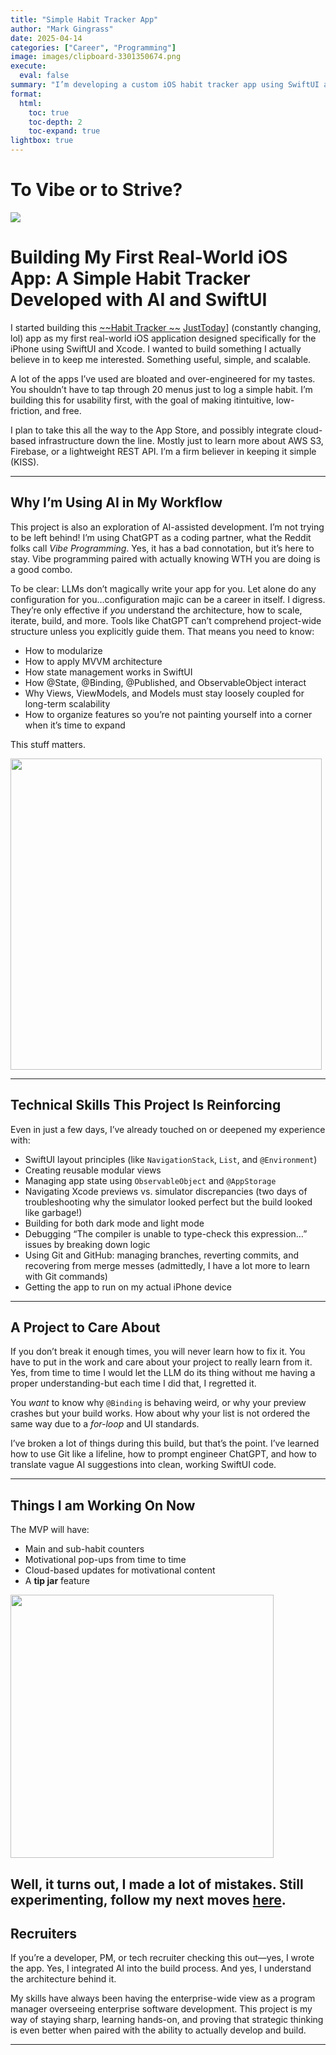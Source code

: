 ```yaml
---
title: "Simple Habit Tracker App"
author: "Mark Gingrass"
date: 2025-04-14
categories: ["Career", "Programming"]
image: images/clipboard-3301350674.png
execute:
  eval: false
summary: "I’m developing a custom iOS habit tracker app using SwiftUI and Xcode—with help from large language models (LLMs) to accelerate design, debug Swift code, and iterate features faster. The app supports recurring goals, progress tracking, and motivational messaging, with a focus on clean architecture and future scalability."
format:
  html:
    toc: true
    toc-depth: 2
    toc-expand: true
lightbox: true
---
```


# **To Vibe or to Strive?**

![](images/clipboard-3301350674.png)

# Building My First Real-World iOS App: A Simple Habit Tracker Developed with AI and SwiftUI

I started building this [~~Habit Tracker ~~](https://github.com/mtgingrass/SimpleHabit "Github Repo") [JustToday](https://github.com/mtgingrass/JustToday)] (constantly changing, lol) app as my first real-world iOS application designed specifically for the iPhone using SwiftUI and Xcode. I wanted to build something I actually believe in to keep me interested. Something useful, simple, and scalable.

A lot of the apps I’ve used are bloated and over-engineered for my tastes. You shouldn’t have to tap through 20 menus just to log a simple habit. I’m building this for usability first, with the goal of making itintuitive, low-friction, and free.

I plan to take this all the way to the App Store, and possibly integrate cloud-based infrastructure down the line. Mostly just to learn more about AWS S3, Firebase, or a lightweight REST API. I'm a firm believer in keeping it simple (KISS).

------------------------------------------------------------------------

## Why I’m Using AI in My Workflow

This project is also an exploration of AI-assisted development. I'm not trying to be left behind! I’m using ChatGPT as a coding partner, what the Reddit folks call *Vibe Programming*. Yes, it has a bad connotation, but it's here to stay. Vibe programming paired with actually knowing WTH you are doing is a good combo.

To be clear: LLMs don’t magically write your app for you. Let alone do any configuration for you...configuration majic can be a career in itself. I digress. They’re only effective if *you* understand the architecture, how to scale, iterate, build, and more. Tools like ChatGPT can’t comprehend project-wide structure unless you explicitly guide them. That means you need to know:

-   How to modularize
-   How to apply MVVM architecture
-   How state management works in SwiftUI
-   How @State, @Binding, @Published, and ObservableObject interact
-   Why Views, ViewModels, and Models must stay loosely coupled for long-term scalability
-   How to organize features so you’re not painting yourself into a corner when it’s time to expand

This stuff matters.

![](images/clipboard-3334868007.png){width="498"}

------------------------------------------------------------------------

## Technical Skills This Project Is Reinforcing

Even in just a few days, I’ve already touched on or deepened my experience with:

-   SwiftUI layout principles (like `NavigationStack`, `List`, and `@Environment`)
-   Creating reusable modular views
-   Managing app state using `ObservableObject` and `@AppStorage`
-   Navigating Xcode previews vs. simulator discrepancies (two days of troubleshooting why the simulator looked perfect but the build looked like garbage!)
-   Building for both dark mode and light mode
-   Debugging “The compiler is unable to type-check this expression…” issues by breaking down logic
-   Using Git and GitHub: managing branches, reverting commits, and recovering from merge messes (admittedly, I have a lot more to learn with Git commands)
-   Getting the app to run on my actual iPhone device

------------------------------------------------------------------------

## A Project to Care About

If you don't break it enough times, you will never learn how to fix it. You have to put in the work and care about your project to really learn from it. Yes, from time to time I would let the LLM do its thing without me having a proper understanding-but each time I did that, I regretted it.

You *want* to know why `@Binding` is behaving weird, or why your preview crashes but your build works. How about why your list is not ordered the same way due to a *for-loop* and UI standards.

I’ve broken a lot of things during this build, but that’s the point. I’ve learned how to use Git like a lifeline, how to prompt engineer ChatGPT, and how to translate vague AI suggestions into clean, working SwiftUI code.

------------------------------------------------------------------------

## Things I am Working On Now

The MVP will have:

-   Main and sub-habit counters
-   Motivational pop-ups from time to time
-   Cloud-based updates for motivational content
-   A **tip jar** feature

![](images/clipboard-3299487040.png){width="421"}

Well, it turns out, I made a lot of mistakes. Still experimenting, follow my next moves [here](https://markgingrass.com/posts/2025-05-19-simple-habit-tracker-round-two-app/). 
------------------------------------------------------------------------

## Recruiters

If you’re a developer, PM, or tech recruiter checking this out—yes, I wrote the app. Yes, I integrated AI into the build process. And yes, I understand the architecture behind it.

My skills have always been having the enterprise-wide view as a program manager overseeing enterprise software development. This project is my way of staying sharp, learning hands-on, and proving that strategic thinking is even better when paired with the ability to actually develop and build.

------------------------------------------------------------------------
